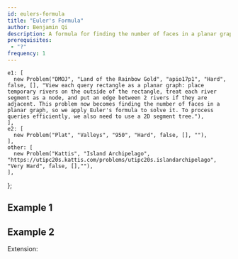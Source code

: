 ```yaml
---
id: eulers-formula
title: "Euler's Formula"
author: Benjamin Qi
description: A formula for finding the number of faces in a planar graph.
prerequisites: 
 - "?"
frequency: 1
---
```



    e1: [
      new Problem("DMOJ", "Land of the Rainbow Gold", "apio17p1", "Hard", false, [], "View each query rectangle as a planar graph: place temporary rivers on the outside of the rectangle, treat each river segment as a node, and put an edge between 2 rivers if they are adjacent. This problem now becomes finding the number of faces in a planar graph, so we apply Euler's formula to solve it. To process queries efficiently, we also need to use a 2D segment tree."),
    ],
    e2: [
      new Problem("Plat", "Valleys", "950", "Hard", false, [], ""),
    ],
    other: [
      new Problem("Kattis", "Island Archipelago", "https://utipc20s.kattis.com/problems/utipc20s.islandarchipelago", "Very Hard", false, [],""),
    ],
};

## Example 1

<Problems problems={problems.e1} />

## Example 2

<Problems problems={problems.e2} />

Extension:

<Problems problems={problems.other} />